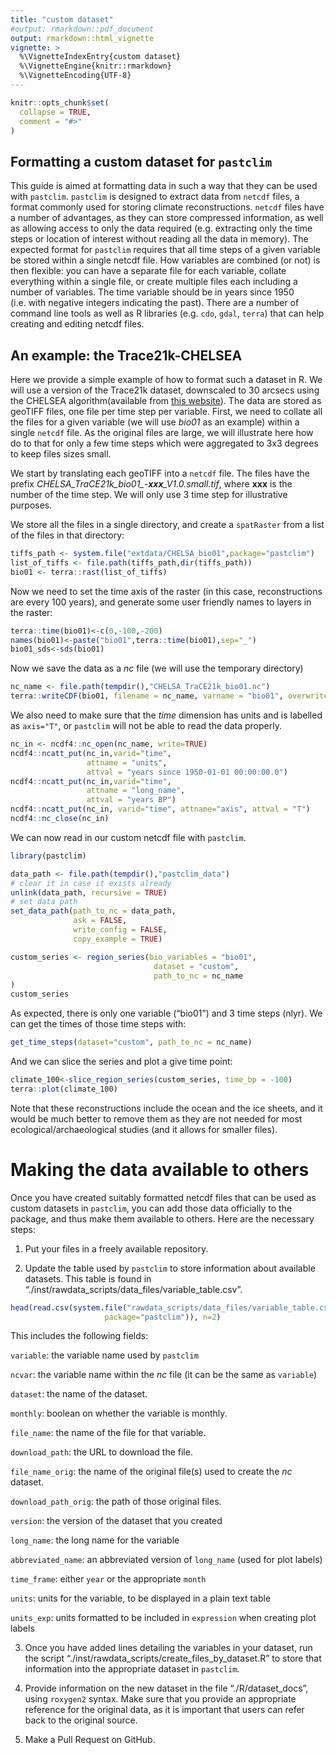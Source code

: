 ```yaml
---
title: "custom dataset"
#output: rmarkdown::pdf_document
output: rmarkdown::html_vignette
vignette: >
  %\VignetteIndexEntry{custom dataset}
  %\VignetteEngine{knitr::rmarkdown}
  %\VignetteEncoding{UTF-8}
---
```


```r
knitr::opts_chunk$set(
  collapse = TRUE,
  comment = "#>"
)
```

## Formatting a custom dataset for `pastclim`

This guide is aimed at formatting data in such a way that they can be used with `pastclim`. `pastclim` is designed to extract data from `netcdf` files, a format commonly used for storing climate reconstructions. `netcdf` files have a number of advantages, as they can store compressed information, as well as allowing access to only the data required (e.g. extracting only the time steps or location of interest without reading all the data in memory). The expected format for `pastclim` requires that all time steps of a given variable be stored within a single netcdf file. How variables are combined (or not) is then flexible: you can have a separate file for each variable, collate everything within a single file, or create multiple files each including a number of variables. The time variable should be in years since 1950 (i.e. with negative integers indicating the past). There are a number of command line tools as well as R libraries (e.g. `cdo`, `gdal`, `terra`) that can help creating and editing netcdf files. 

## An example: the Trace21k-CHELSEA

Here we provide a simple example of how to format such a dataset in R. We will use a version of the Trace21k dataset, downscaled to 30 arcsecs using the CHELSEA algorithm(available from [this website](https://chelsa-climate.org/chelsa-trace21k/)). The data are stored as geoTIFF files, one file per time step per variable. First, we need to collate all the files for a given variable (we will use *bio01* as an example) within a single `netcdf` file. As the original files are large, we will illustrate here how do to that for only a few time steps which were aggregated to 3x3 degrees to keep files sizes small.

We start by translating each geoTIFF into a `netcdf` file. The files have the prefix *CHELSA_TraCE21k_bio01_-**xxx**_V1.0.small.tif*, where **xxx** is the number of the time step.
We will only use 3 time step for illustrative purposes.

We store all the files in a single directory, and create a `spatRaster` from a list of the files
in that directory:

```r
tiffs_path <- system.file("extdata/CHELSA_bio01",package="pastclim")
list_of_tiffs <- file.path(tiffs_path,dir(tiffs_path))
bio01 <- terra::rast(list_of_tiffs)
```

Now we need to set the time axis of the raster (in this case, reconstructions are every 100 years), and generate some user friendly names to layers in the raster:

```r
terra::time(bio01)<-c(0,-100,-200)
names(bio01)<-paste("bio01",terra::time(bio01),sep="_")
bio01_sds<-sds(bio01)
```

Now we save the data as a *nc* file (we will use the temporary directory)
```r
nc_name <- file.path(tempdir(),"CHELSA_TraCE21k_bio01.nc")
terra::writeCDF(bio01, filename = nc_name, varname = "bio01", overwrite=TRUE)
```

We also need to make sure that the *time* dimension has units and is labelled
as `axis="T"`, or `pastclim` will not
be able to read the data properly.

```r
nc_in <- ncdf4::nc_open(nc_name, write=TRUE)
ncdf4::ncatt_put(nc_in,varid="time", 
                 attname = "units",
                 attval = "years since 1950-01-01 00:00:00.0")
ncdf4::ncatt_put(nc_in,varid="time", 
                 attname = "long_name",
                 attval = "years BP")
ncdf4::ncatt_put(nc_in, varid="time", attname="axis", attval = "T")
ncdf4::nc_close(nc_in)

```

We can now read in our custom netcdf file with `pastclim`.
```r
library(pastclim)
```

```r
data_path <- file.path(tempdir(),"pastclim_data")
# clear it in case it exists already
unlink(data_path, recursive = TRUE) 
# set data path
set_data_path(path_to_nc = data_path,
              ask = FALSE,
              write_config = FALSE,
              copy_example = TRUE)
```

```r
custom_series <- region_series(bio_variables = "bio01",
                                dataset = "custom",
                                path_to_nc = nc_name
)
custom_series
```
As expected, there is only one variable ("bio01") and
3 time steps (nlyr). We can get the times of those time steps with:
```r
get_time_steps(dataset="custom", path_to_nc = nc_name)
```

And we can slice the series and plot a give time point:
```r
climate_100<-slice_region_series(custom_series, time_bp = -100)
terra::plot(climate_100)
```

Note that these reconstructions include the ocean and the ice sheets, and it would
be much better to remove them as they are not needed for most ecological/archaeological studies (and
it allows for smaller files).

# Making the data available to others

Once you have created suitably formatted netcdf files that can be used as custom datasets in 
`pastclim`, you can add those data officially to the package, and thus make them available
to others. Here are the necessary steps:

1) Put your files in a freely available repository.

2) Update the table used by `pastclim` to
store information about available datasets. This table is found in
"./inst/rawdata_scripts/data_files/variable_table.csv".

```r
head(read.csv(system.file("rawdata_scripts/data_files/variable_table.csv",
                     package="pastclim")), n=2)
```

This includes the following fields:

`variable`: the variable name used by `pastclim`

`ncvar`: the variable name within the *nc* file (it can be the same
as `variable`)

`dataset`: the name of the dataset.

`monthly`: boolean on whether the variable is monthly.

`file_name`: the name of the file for that variable.

`download_path`: the URL to download the file.

`file_name_orig`: the name of the original file(s) used to create
the *nc* dataset.

`download_path_orig`: the path of those original files.

`version`: the version of the dataset that you created

`long_name`: the long name for the variable

`abbreviated_name`: an abbreviated version of `long_name` (used for plot labels)

`time_frame`: either `year` or the appropriate `month`

`units`: units for the variable, to be displayed in a plain text table

`units_exp`: units formatted to be included in `expression` when creating plot labels

3) Once you have added lines detailing the variables in your dataset, run the script "./inst/rawdata_scripts/create_files_by_dataset.R" to store
that information into the appropriate dataset in `pastclim`.

4) Provide information on the new dataset in the file "./R/dataset_docs", using `roxygen2` syntax. Make sure that you provide an appropriate reference for the original data, as it is important that users can refer back to the original source.

4) Make a Pull Request on GitHub.